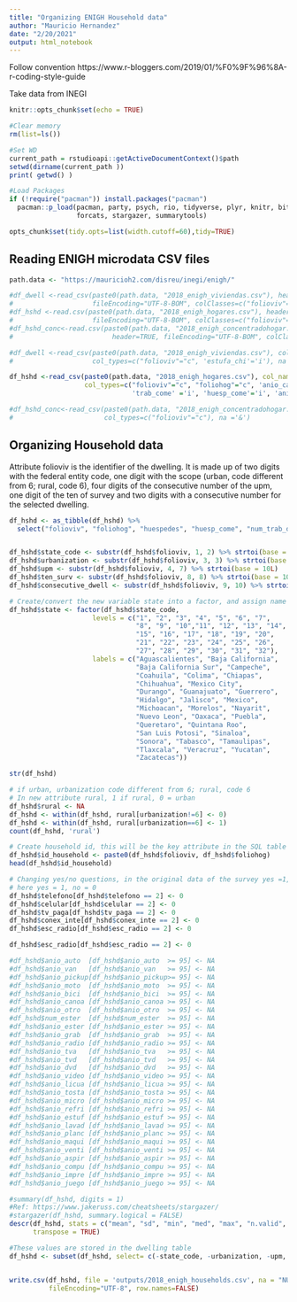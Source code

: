 ```yaml
---
title: "Organizing ENIGH Household data"
author: "Mauricio Hernandez"
date: "2/20/2021"
output: html_notebook
---
```


Follow convention https://www.r-bloggers.com/2019/01/%F0%9F%96%8A-r-coding-style-guide

Take data from INEGI 

```r
knitr::opts_chunk$set(echo = TRUE)

#Clear memory
rm(list=ls())

#Set WD
current_path = rstudioapi::getActiveDocumentContext()$path 
setwd(dirname(current_path ))
print( getwd() )

#Load Packages
if (!require("pacman")) install.packages("pacman")
  pacman::p_load(pacman, party, psych, rio, tidyverse, plyr, knitr, bit64, 
                 forcats, stargazer, summarytools)

opts_chunk$set(tidy.opts=list(width.cutoff=60),tidy=TRUE)
```

## Reading ENIGH microdata CSV files
```r
path.data <- "https://mauricioh2.com/disreu/inegi/enigh/"

#df_dwell <-read_csv(paste0(path.data, "2018_enigh_viviendas.csv"), header=TRUE, 
#                    fileEncoding="UTF-8-BOM", colClasses=c("folioviv"="character"))
#df_hshd <-read.csv(paste0(path.data, "2018_enigh_hogares.csv"), header=TRUE, 
#                    fileEncoding="UTF-8-BOM", colClasses=c("folioviv"="character"))
#df_hshd_conc<-read.csv(paste0(path.data, "2018_enigh_concentradohogar.csv"), 
#                         header=TRUE, fileEncoding="UTF-8-BOM", colClasses=c("folioviv"="character"))

#df_dwell <-read_csv(paste0(path.data, "2018_enigh_viviendas.csv"), col_names = TRUE,
#                    col_types=c("folioviv"="c", 'estufa_chi'='i'), na ='&')

df_hshd <-read_csv(paste0(path.data, "2018_enigh_hogares.csv"), col_names = TRUE,
                   col_types=c("folioviv"="c", "foliohog"="c", 'anio_carret'='i', 'anio_otro'='i', 
                               'trab_come' ='i', 'huesp_come'='i', 'anio_auto' = 'i', 'anio_van' = 'i', 'anio_pickup' = 'i', 'anio_moto' = 'i', 'anio_bici' = 'i', 'anio_trici' = 'i', 'anio_canoa' = 'i', 'anio_ester' = 'i', 'anio_grab' = 'i', 'anio_radio' = 'i', 'anio_tva' = 'i', 'anio_tvd' = 'i', 'anio_dvd' = 'i', 'anio_video' = 'i', 'anio_licua' = 'i', 'anio_tosta' = 'i', 'anio_micro' = 'i', 'anio_refri' = 'i', 'anio_estuf' = 'i', 'anio_lavad' = 'i', 'anio_planc' = 'i', 'anio_maqui' = 'i', 'anio_venti' = 'i', 'anio_aspir' = 'i', 'anio_compu' = 'i', 'anio_impre' = 'i', 'anio_juego'='i'), na ='&')

#df_hshd_conc<-read_csv(paste0(path.data, "2018_enigh_concentradohogar.csv"), 
#                       col_types=c("folioviv"="c"), na ='&')
```




## Organizing Household data
Attribute folioviv is the identifier of the dwelling. It is made up of two digits with the federal entity code, one digit with the scope (urban, code different from 6; rural, code 6), four digits of the consecutive number of the upm, one digit of the ten of survey and two digits with a consecutive number for the selected dwelling.

```r
df_hshd <- as_tibble(df_hshd) %>%
  select("folioviv", "foliohog", "huespedes", "huesp_come", "num_trab_d", "trab_come", "telefono", "celular", "tv_paga", "conex_inte", "num_auto", "anio_auto", "num_van", "anio_van", "num_pickup", "anio_pickup", "num_moto", "anio_moto", "num_bici", "anio_bici", "num_trici", "anio_trici", "num_carret", "anio_carret", "num_canoa", "anio_canoa", "num_otro", "anio_otro", "num_ester", "anio_ester", "num_grab", "anio_grab", "num_radio", "anio_radio", "num_tva", "anio_tva", "num_tvd", "anio_tvd", "num_dvd", "anio_dvd", "num_video", "anio_video", "num_licua", "anio_licua", "num_tosta", "anio_tosta", "num_micro", "anio_micro", "num_refri", "anio_refri", "num_estuf", "anio_estuf", "num_lavad", "anio_lavad", "num_planc", "anio_planc", "num_maqui", "anio_maqui", "num_venti", "anio_venti", "num_aspir", "anio_aspir", "num_compu", "anio_compu", "num_impre", "anio_impre", "num_juego", "anio_juego", "esc_radio", "er_aparato", "er_celular", "er_compu", "er_aplicac", "er_tv", "er_otro", "recib_tvd")


df_hshd$state_code <- substr(df_hshd$folioviv, 1, 2) %>% strtoi(base = 10L)
df_hshd$urbanization <- substr(df_hshd$folioviv, 3, 3) %>% strtoi(base = 10L)
df_hshd$upm <- substr(df_hshd$folioviv, 4, 7) %>% strtoi(base = 10L)
df_hshd$ten_surv <- substr(df_hshd$folioviv, 8, 8) %>% strtoi(base = 10L)
df_hshd$consecutive_dwell <- substr(df_hshd$folioviv, 9, 10) %>% strtoi(base = 0L)

# Create/convert the new variable state into a factor, and assign name of the state as label
df_hshd$state <- factor(df_hshd$state_code, 
                     levels = c("1", "2", "3", "4", "5", "6", "7", 
                                "8", "9", "10","11", "12", "13", "14", 
                                "15", "16", "17", "18", "19", "20", 
                                "21", "22", "23", "24", "25", "26", 
                                "27", "28", "29", "30", "31", "32"),
                     labels = c("Aguascalientes", "Baja California", 
                                "Baja California Sur", "Campeche", 
                                "Coahuila", "Colima", "Chiapas", 
                                "Chihuahua", "Mexico City", 
                                "Durango", "Guanajuato", "Guerrero", 
                                "Hidalgo", "Jalisco", "Mexico", 
                                "Michoacan", "Morelos", "Nayarit", 
                                "Nuevo Leon", "Oaxaca", "Puebla", 
                                "Queretaro", "Quintana Roo", 
                                "San Luis Potosi", "Sinaloa", 
                                "Sonora", "Tabasco", "Tamaulipas", 
                                "Tlaxcala", "Veracruz", "Yucatan", 
                                "Zacatecas"))
```


```r
str(df_hshd)
```


```r
# if urban, urbanization code different from 6; rural, code 6
# In new attribute rural, 1 if rural, 0 = urban
df_hshd$rural <- NA
df_hshd <- within(df_hshd, rural[urbanization!=6] <- 0)
df_hshd <- within(df_hshd, rural[urbanization==6] <- 1)                 
count(df_hshd, 'rural')

# Create household id, this will be the key attribute in the SQL table
df_hshd$id_household <- paste0(df_hshd$folioviv, df_hshd$foliohog)
head(df_hshd$id_household)

# Changing yes/no questions, in the original data of the survey yes =1, no = 2, 
# here yes = 1, no = 0
df_hshd$telefono[df_hshd$telefono == 2] <- 0
df_hshd$celular[df_hshd$celular == 2] <- 0
df_hshd$tv_paga[df_hshd$tv_paga == 2] <- 0
df_hshd$conex_inte[df_hshd$conex_inte == 2] <- 0
df_hshd$esc_radio[df_hshd$esc_radio == 2] <- 0

df_hshd$esc_radio[df_hshd$esc_radio == 2] <- 0

#df_hshd$anio_auto  [df_hshd$anio_auto  >= 95] <- NA
#df_hshd$anio_van   [df_hshd$anio_van   >= 95] <- NA
#df_hshd$anio_pickup[df_hshd$anio_pickup>= 95] <- NA
#df_hshd$anio_moto  [df_hshd$anio_moto  >= 95] <- NA
#df_hshd$anio_bici  [df_hshd$anio_bici  >= 95] <- NA
#df_hshd$anio_canoa [df_hshd$anio_canoa >= 95] <- NA
#df_hshd$anio_otro  [df_hshd$anio_otro  >= 95] <- NA
#df_hshd$num_ester  [df_hshd$num_ester  >= 95] <- NA
#df_hshd$anio_ester [df_hshd$anio_ester >= 95] <- NA
#df_hshd$anio_grab  [df_hshd$anio_grab  >= 95] <- NA
#df_hshd$anio_radio [df_hshd$anio_radio >= 95] <- NA
#df_hshd$anio_tva   [df_hshd$anio_tva   >= 95] <- NA
#df_hshd$anio_tvd   [df_hshd$anio_tvd   >= 95] <- NA
#df_hshd$anio_dvd   [df_hshd$anio_dvd   >= 95] <- NA
#df_hshd$anio_video [df_hshd$anio_video >= 95] <- NA
#df_hshd$anio_licua [df_hshd$anio_licua >= 95] <- NA
#df_hshd$anio_tosta [df_hshd$anio_tosta >= 95] <- NA
#df_hshd$anio_micro [df_hshd$anio_micro >= 95] <- NA
#df_hshd$anio_refri [df_hshd$anio_refri >= 95] <- NA
#df_hshd$anio_estuf [df_hshd$anio_estuf >= 95] <- NA
#df_hshd$anio_lavad [df_hshd$anio_lavad >= 95] <- NA
#df_hshd$anio_planc [df_hshd$anio_planc >= 95] <- NA
#df_hshd$anio_maqui [df_hshd$anio_maqui >= 95] <- NA
#df_hshd$anio_venti [df_hshd$anio_venti >= 95] <- NA
#df_hshd$anio_aspir [df_hshd$anio_aspir >= 95] <- NA
#df_hshd$anio_compu [df_hshd$anio_compu >= 95] <- NA
#df_hshd$anio_impre [df_hshd$anio_impre >= 95] <- NA
#df_hshd$anio_juego [df_hshd$anio_juego >= 95] <- NA
```


```r
#summary(df_hshd, digits = 1)
#Ref: https://www.jakeruss.com/cheatsheets/stargazer/
#stargazer(df_hshd, summary.logical = FALSE)
descr(df_hshd, stats = c("mean", "sd", "min", "med", "max", "n.valid", "pct.valid"), 
      transpose = TRUE)
```


```r
#These values are stored in the dwelling table
df_hshd <- subset(df_hshd, select= c(-state_code, -urbanization, -upm, -ten_surv, -consecutive_dwell))


write.csv(df_hshd, file = 'outputs/2018_enigh_households.csv', na = "NULL", 
          fileEncoding="UTF-8", row.names=FALSE)
```